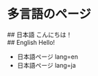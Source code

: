 
# 多言語のページ

<div lang="ja">
  ## 日本語
  こんにちは！
</div>

<div lang="en">
  ## English
  Hello!
</div>

- <Link href='/multi-lang' locale='en'><a>日本語ページ lang=en</a></Link>
- <Link href='/multi-lang' locale='ja'><a>日本語ページ lang=ja</a></Link>
